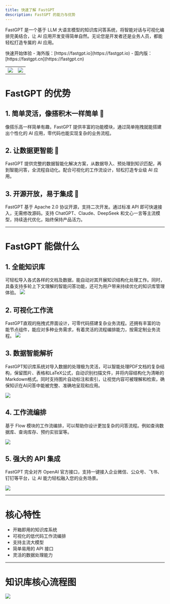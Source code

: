 ```yaml
---
title: 快速了解 FastGPT
description: FastGPT 的能力与优势
---
```



FastGPT 是一个基于 LLM 大语言模型的知识库问答系统，将智能对话与可视化编排完美结合，让 AI 应用开发变得简单自然。无论您是开发者还是业务人员，都能轻松打造专属的 AI 应用。

<Alert icon="🤖" context="success">
快速开始体验
- 海外版：[https://fastgpt.io](https://fastgpt.io)
- 国内版：[https://fastgpt.cn](https://fastgpt.cn)
</Alert>

|                       |                                   |
| --------------------- | --------------------------------- |
| ![](/imgs/intro/image1.png) | ![](/imgs/intro/image2.png) |

# FastGPT 的优势
## 1. 简单灵活，像搭积木一样简单 🧱
像搭乐高一样简单有趣，FastGPT 提供丰富的功能模块，通过简单拖拽就能搭建出个性化的 AI 应用，零代码也能实现复杂的业务流程。
## 2. 让数据更智能 🧠
FastGPT 提供完整的数据智能化解决方案，从数据导入、预处理到知识匹配，再到智能问答，全流程自动化。配合可视化的工作流设计，轻松打造专业级 AI 应用。
## 3. 开源开放，易于集成 🔗
FastGPT 基于 Apache 2.0 协议开源，支持二次开发。通过标准 API 即可快速接入，无需修改源码。支持 ChatGPT、Claude、DeepSeek 和文心一言等主流模型，持续迭代优化，始终保持产品活力。

---

# FastGPT 能做什么
## 1. 全能知识库
可轻松导入各式各样的文档及数据，能自动对其开展知识结构化处理工作。同时，具备支持多轮上下文理解的智能问答功能，还可为用户带来持续优化的知识库管理体验。
![](/imgs/intro/image3.png)

## 2. 可视化工作流
FastGPT直观的拖拽式界面设计，可零代码搭建复杂业务流程。还拥有丰富的功能节点组件，能应对多种业务需求，有着灵活的流程编排能力，按需定制业务流程。
![](/imgs/intro/image4.png)

## 3. 数据智能解析
FastGPT知识库系统对导入数据的处理极为灵活，可以智能处理PDF文档的复杂结构，保留图片、表格和LaTeX公式，自动识别扫描文件，并将内容结构化为清晰的Markdown格式。同时支持图片自动标注和索引，让视觉内容可被理解和检索，确保知识在AI问答中能被完整、准确地呈现和应用。

![](/imgs/intro/image5.png)

## 4. 工作流编排
基于 Flow 模块的工作流编排，可以帮助你设计更加复杂的问答流程。例如查询数据库、查询库存、预约实验室等。

![](/imgs/intro/image6.png)

## 5. 强大的 API 集成
FastGPT 完全对齐 OpenAI 官方接口，支持一键接入企业微信、公众号、飞书、钉钉等平台，让 AI 能力轻松融入您的业务场景。

![](/imgs/intro/image7.png)

---

# 核心特性

- 开箱即用的知识库系统
- 可视化的低代码工作流编排
- 支持主流大模型
- 简单易用的 API 接口
- 灵活的数据处理能力

---

# 知识库核心流程图

![](/imgs/intro/image8.png)
